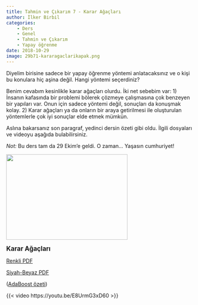 ```yaml
---
title: Tahmin ve Çıkarım 7 - Karar Ağaçları
author: İlker Birbil
categories:
    - Ders
    - Genel
    - Tahmin ve Çıkarım
    - Yapay öğrenme
date: 2018-10-29
image: 29b71-kararagaclarikapak.png
---
```

Diyelim birisine sadece bir yapay öğrenme yöntemi anlatacaksınız ve o kişi bu konulara hiç aşina değil. Hangi yöntemi seçerdiniz?

Benim cevabım kesinlikle karar ağaçları olurdu. İki net sebebim var: 1) İnsanın kafasında bir problemi bölerek çözmeye çalışmasına çok benzeyen bir yapıları var. Onun için sadece yöntemi değil, sonuçları da konuşmak kolay. 2) Karar ağaçları ya da onların bir araya getirilmesi ile oluşturulan yöntemlerle çok iyi sonuçlar elde etmek mümkün.

Aslına bakarsanız son paragraf, yedinci dersin özeti gibi oldu. İlgili dosyaları ve videoyu aşağıda bulabilirsiniz.

<em>Not:</em> Bu ders tam da 29 Ekim'e geldi. O zaman... Yaşasın cumhuriyet!

<img class="alignleft wp-image-1192" src="29b71-kararagaclarikapak.png" alt="" width="325" height="229" />

<strong style="font-size: 1.0625rem"><span style="font-size: 1.0625rem">Karar Ağaçları</span></strong>

<a href="https://www.dropbox.com/s/i7dlvfdl659xf46/TahminCikarim_07_Karar_Agaclari.pdf?dl=0" target="_blank" rel="noopener">Renkli PDF</a>

<a href="https://www.dropbox.com/s/dk91jbypkata9og/TahminCikarim_07_Karar_Agaclari_sb.pdf?dl=0" target="_blank" rel="noopener">Siyah-Beyaz PDF</a>

(<a href="https://www.dropbox.com/s/pb3udl3ytd50coy/AdaBoostOzet.pdf?dl=0" target="_blank" rel="noopener">AdaBoost özeti</a>)


{{< video https://youtu.be/E8UrmG3xD60 >}}

